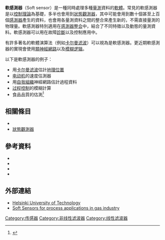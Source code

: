 '''軟感測器'''（Soft sensor）是一種同時處理多種[[度量|量測]]資料的[[軟體|軟體]]。常見的軟感測器是以[[控制理論|控制理論]]為基礎，多半也會用到[[狀態觀測器|狀態觀測器]]，其中可能會用到數十個甚至上百個[[感測器|感測器]]產生的資料，也會用各量測資料之間的整合來產生新的，不需直接量測的物理量。軟感測器特別適用在[[感測器整合|感測器整合]]中，結合了不同特徵以及動態的量測資料。軟感測器可以用在故障[[診斷_(工程)|診斷]]以及控制應用中。

有許多著名的軟體演算法（例如[[卡尔曼滤波|卡尔曼滤波]]）可以視為是軟感測器。更近期軟感測器的實現會使用[[類神經網路|類神經網路]]以及[[模糊逻辑|模糊逻辑]]。

以下是軟感測器的例子：

* 用[[卡尔曼滤波|卡尔曼滤波]]估計[[地理位置|地理位置]]
* [[电动机|电动机]]的速度估測器
* 用[[自我組織|自我組織]]神經網路估計過程資料
* [[过程控制|过程控制]]的模糊計算
* 食品品質的估測<ref>{{cite journal|last1=García|first1=MR|last2=Cabo|first2=ML|last3=Herrera|first3=JR|last4=Ramilo-Fernández|first4=G|last5=Alonso|first5=AA|last6=Balsa-Canto|first6=E|title=Smart sensor to predict retail fresh fish quality under ice storage.|journal=Journal of Food Engineering|date=March 2017|volume=197|pages=87–97|doi=10.1016/j.jfoodeng.2016.11.006|url=https://www.researchgate.net/publication/309897138|hdl=10261/141204|hdl-access=free}}</ref>

== 相關條目 ==
* {{le|虛擬感測|Virtual sensing}}
* [[狀態觀測器|狀態觀測器]]

==參考資料==
{{Reflist}}
* {{citation | last1=Fortuna | first1=Luigi | last2=Graziani | first2=Salvatore | last3=Rizzo | first3=Alessandro | last4=Xibilia | first4=M. Gabriella | title=Soft Sensors for Monitoring and Control of Industrial Processes | year=2007 | publisher=Springer-Verlag |  isbn=978-1-84628-479-3 }}
* {{citation | doi=10.1016/j.compchemeng.2008.12.012 | last1=Kadlec | first1=Petr | last2=Gabrys | first2=Bogdan | last3=Strandt | first3=Sybille | title=Data-driven Soft Sensors in the Process Industry | journal=Computers and Chemical Engineering | volume=33 | issue=4 | year=2009 | pages=795–814 | url=http://eprints.bournemouth.ac.uk/8498/1/CACE_KadlecGabrysStrandt_2008.pdf | accessdate=2020-10-16 | archive-date=2016-08-04 | archive-url=https://web.archive.org/web/20160804012337/http://eprints.bournemouth.ac.uk/8498/1/CACE_KadlecGabrysStrandt_2008.pdf | dead-url=no }}
* {{citation | doi=10.3182/20090921-3-TR-3005.00093 | last1=Karri | first1=Rama Rao | last2=Damaraju | first2=Phaneswara Rao | last3=Venkateswarlu | first3=Chimmiri | title=Soft Sensor Based Nonlinear Control of a Chaotic Reactor | journal=Intelligent Control Systems and Signal Processing | volume=2 | issue=1 | year=2009 | pages=537–543 }}
* {{citation | doi= 10.1016/S0098-1354(02)00161-8 | last1= Venkatasubramanian | first1=V. | last2= Rengaswamy | first2=R. | last3= Yin | first3=S. | last4= Kavuri | title=A review of process fault detection and diagnosis, three Parts | journal=Computers and Chemical Engineering | volume=27 | issue=3 | year=2003 | pages=293–326 | citeseerx = 10.1.1.91.2319 }}

==外部連結==
* [https://archive.is/20130106150759/http://www.control.hut.fi/Research/SOSE Helsinki University of Technology]
* [http://www.prode.com/en/opcgashydrocarbon.htm Soft Sensors for process applications in gas industry] {{Wayback|url=http://www.prode.com/en/opcgashydrocarbon.htm |date=20111108000356 }}

[[Category:传感器|Category:传感器]]
[[Category:非线性滤波器|Category:非线性滤波器]]
[[Category:线性滤波器|Category:线性滤波器]]